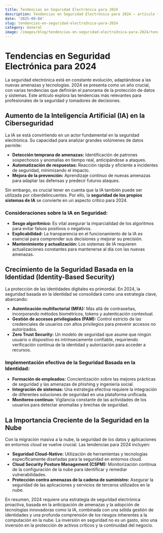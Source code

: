 ```yaml
---
title: Tendencias en Seguridad Electrónica para 2024
description: Tendencias en Seguridad Electrónica para 2024 — artículo técnico
date: '2025-09-04'
slug: tendencias-en-seguridad-electra3nica-para-2024
category: General
image: /images/blog/tendencias-en-seguridad-electra3nica-para-2024/tendencias-en-seguridad-electra3nica-para-2024-hero-001.webp
---
```


# Tendencias en Seguridad Electrónica para 2024

La seguridad electrónica está en constante evolución, adaptándose a las nuevas amenazas y tecnologías.  2024 se presenta como un año crucial, con varias tendencias que definirán el panorama de la protección de datos y sistemas.  Este artículo explora las tendencias más relevantes para profesionales de la seguridad y tomadores de decisiones.


##  Aumento de la Inteligencia Artificial (IA) en la Ciberseguridad

La IA se está convirtiendo en un actor fundamental en la seguridad electrónica.  Su capacidad para analizar grandes volúmenes de datos permite:

* **Detección temprana de amenazas:** Identificación de patrones sospechosos y anomalías en tiempo real, anticipándose a ataques.
* **Automatización de respuestas:** Reacción rápida y eficiente a incidentes de seguridad, minimizando el impacto.
* **Mejora de la prevención:** Aprendizaje continuo de nuevas amenazas para adaptar las defensas y predecir futuros ataques.

Sin embargo, es crucial tener en cuenta que la IA también puede ser utilizada por ciberdelincuentes.  Por ello,  la  **seguridad de los propios sistemas de IA** se convierte en un aspecto crítico para 2024.


###  Consideraciones sobre la IA en Seguridad:

* **Sesgo algorítmico:**  Es vital asegurar la imparcialidad de los algoritmos para evitar falsos positivos o negativos.
* **Explicabilidad:** La transparencia en el funcionamiento de la IA es esencial para comprender sus decisiones y mejorar su precisión.
* **Mantenimiento y actualización:** Los sistemas de IA requieren actualizaciones constantes para mantenerse al día con las nuevas amenazas.


##  Crecimiento de la Seguridad Basada en la Identidad (Identity-Based Security)

La protección de las identidades digitales es primordial.  En 2024,  la seguridad basada en la identidad se consolidará como una estrategia clave, abarcando:

* **Autenticación multifactorial (MFA):**  Más allá de contraseñas, incorporando métodos biométricos, tokens y autenticación contextual.
* **Gestión de accesos privilegiados (PAM):** Control estricto de las credenciales de usuarios con altos privilegios para prevenir accesos no autorizados.
* **Zero Trust Security:**  Un modelo de seguridad que asume que ningún usuario o dispositivo es intrínsecamente confiable, requiriendo verificación continua de la identidad y autorización para acceder a recursos.

###  Implementación efectiva de la Seguridad Basada en la Identidad:

* **Formación de empleados:**  Concientización sobre las mejores prácticas de seguridad y las amenazas de phishing y ingeniería social.
* **Integración de sistemas:**  Una estrategia efectiva requiere la integración de diferentes soluciones de seguridad en una plataforma unificada.
* **Monitoreo continuo:**  Vigilancia constante de las actividades de los usuarios para detectar anomalías y brechas de seguridad.


##  La Importancia Creciente de la Seguridad en la Nube

Con la migración masiva a la nube, la seguridad de los datos y aplicaciones en entornos cloud se vuelve crucial.  Las tendencias para 2024 incluyen:

* **Seguridad Cloud-Native:**  Utilización de herramientas y tecnologías específicamente diseñadas para la seguridad en entornos cloud.
* **Cloud Security Posture Management (CSPM):**  Monitorización continua de la configuración de la nube para identificar y remediar vulnerabilidades.
* **Protección contra amenazas de la cadena de suministro:**  Asegurar la seguridad de las aplicaciones y servicios de terceros utilizados en la nube.

En resumen, 2024  requiere una estrategia de seguridad electrónica proactiva,  basada en la anticipación de amenazas y la adopción de tecnologías innovadoras como la IA,  combinada con una sólida gestión de identidades y  una profunda comprensión de los riesgos inherentes a la computación en la nube.  La inversión en seguridad no es un gasto, sino una inversión en la protección de activos críticos y la continuidad del negocio.
